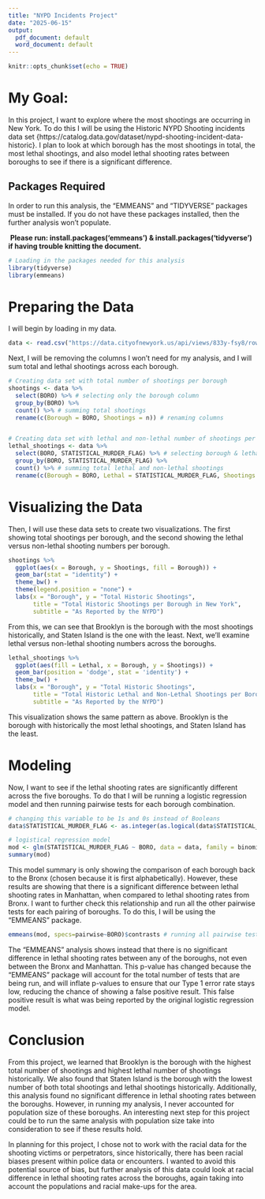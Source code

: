 ---
title: "NYPD Incidents Project"
date: "2025-06-15"
output:
  pdf_document: default
  word_document: default
---

```{r setup, include=FALSE}
knitr::opts_chunk$set(echo = TRUE)
```

# My Goal:
In this project, I want to explore where the most shootings are occurring in New York. To do this I will be using the Historic NYPD Shooting incidents data set {https://catalog.data.gov/dataset/nypd-shooting-incident-data-historic}. I plan to look at which borough has the most shootings in total, the most lethal shootings, and also model lethal shooting rates between boroughs to see if there is a significant difference.

## Packages Required
In order to run this analysis, the "EMMEANS" and "TIDYVERSE" packages must be installed. If you do not have these packages installed, then the further analysis won't populate.

\ **Please run: install.packages('emmeans') & install.packages('tidyverse') if having trouble knitting the document.**


```{r Loading Packages, message = FALSE, warning = FALSE}
# Loading in the packages needed for this analysis
library(tidyverse)
library(emmeans)
```

# Preparing the Data
I will begin by loading in my data.

```{r Loading Data}
data <- read.csv("https://data.cityofnewyork.us/api/views/833y-fsy8/rows.csv?accessType=DOWNLOAD")
```

Next, I will be removing the columns I won't need for my analysis, and I will sum total and lethal shootings across each borough.

```{r Tidy Data}
# Creating data set with total number of shootings per borough
shootings <- data %>% 
  select(BORO) %>% # selecting only the borough column
  group_by(BORO) %>% 
  count() %>% # summing total shootings
  rename(c(Borough = BORO, Shootings = n)) # renaming columns


# Creating data set with lethal and non-lethal number of shootings per borough
lethal_shootings <- data %>% 
  select(BORO, STATISTICAL_MURDER_FLAG) %>% # selecting borough & lethal indicator
  group_by(BORO, STATISTICAL_MURDER_FLAG) %>% 
  count() %>% # summing total lethal and non-lethal shootings
  rename(c(Borough = BORO, Lethal = STATISTICAL_MURDER_FLAG, Shootings = n)) # renaming
```

# Visualizing the Data
Then, I will use these data sets to create two visualizations. The first showing total shootings per borough, and the second showing the lethal versus non-lethal shooting numbers per borough.

```{r Visualizing Total Shootings per Borough}
shootings %>% 
  ggplot(aes(x = Borough, y = Shootings, fill = Borough)) +
  geom_bar(stat = "identity") +
  theme_bw() +
  theme(legend.position = "none") +
  labs(x = "Borough", y = "Total Historic Shootings", 
       title = "Total Historic Shootings per Borough in New York", 
       subtitle = "As Reported by the NYPD")
```
From this, we can see that Brooklyn is the borough with the most shootings historically, and Staten Island is the one with the least. Next, we'll examine lethal versus non-lethal shooting numbers across the boroughs.

```{r Visualizing Lethal Shootings per Borough}
lethal_shootings %>% 
  ggplot(aes(fill = Lethal, x = Borough, y = Shootings)) +
  geom_bar(position = 'dodge', stat = 'identity') +
  theme_bw() +
  labs(x = "Borough", y = "Total Historic Shootings", 
       title = "Total Historic Lethal and Non-Lethal Shootings per Borough in New York", 
       subtitle = "As Reported by the NYPD")
```

This visualization shows the same pattern as above. Brooklyn is the borough with historically the most lethal shootings, and Staten Island has the least.

# Modeling
Now, I want to see if the lethal shooting rates are significantly different across the five boroughs. To do that I will be running a logistic regression model and then running pairwise tests for each borough combination.

```{r Modeling}
# changing this variable to be 1s and 0s instead of Booleans
data$STATISTICAL_MURDER_FLAG <- as.integer(as.logical(data$STATISTICAL_MURDER_FLAG)) 

# logistical regression model
mod <- glm(STATISTICAL_MURDER_FLAG ~ BORO, data = data, family = binomial) 
summary(mod)
```

This model summary is only showing the comparison of each borough back to the Bronx (chosen because it is first alphabetically). However, these results are showing that there is a significant difference between lethal shooting rates in Manhattan, when compared to lethal shooting rates from Bronx. I want to further check this relationship and run all the other pairwise tests for each pairing of boroughs. To do this, I will be using the "EMMEANS" package.

```{r}
emmeans(mod, specs=pairwise~BORO)$contrasts # running all pairwise tests
```

The "EMMEANS" analysis shows instead that there is no significant difference in lethal shooting rates between any of the boroughs, not even between the Bronx and Manhattan. This p-value has changed because the "EMMEANS" package will account for the total number of tests that are being run, and will inflate p-values to ensure that our Type 1 error rate stays low, reducing the chance of showing a false positive result. This false positive result is what was being reported by the original logistic regression model. 

# Conclusion
From this project, we learned that Brooklyn is the borough with the highest total number of shootings and highest lethal number of shootings historically. We also found that Staten Island is the borough with the lowest number of both total shootings and lethal shootings historically. Additionally, this analysis found no significant difference in lethal shooting rates between the boroughs. However, in running my analysis, I never accounted for population size of these boroughs. An interesting next step for this project could be to run the same analysis with population size take into consideration to see if these results hold. 

In planning for this project, I chose not to work with the racial data for the shooting victims or perpetrators, since historically, there has been racial biases present within police data or encounters. I wanted to avoid this potential source of bias, but further analysis of this data could look at racial difference in lethal shooting rates across the  boroughs, again taking into account the populations and racial make-ups for the area.
